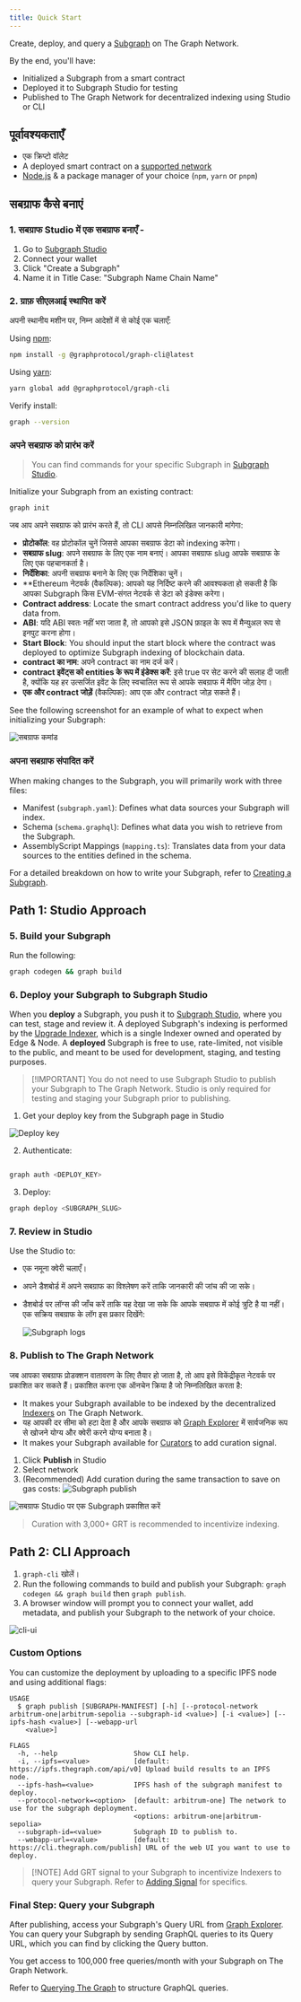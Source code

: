 ```yaml
---
title: Quick Start
---
```


Create, deploy, and query a [Subgraph](/subgraphs/developing/developer-faq/#1-what-is-a-subgraph) on The Graph Network.

By the end, you'll have:

- Initialized a Subgraph from a smart contract
- Deployed it to Subgraph Studio for testing
- Published to The Graph Network for decentralized indexing using Studio or CLI

## पूर्वावश्यकताएँ

- एक क्रिप्टो वॉलेट
- A deployed smart contract on a [supported network](/supported-networks/)
- [Node.js](https://nodejs.org/) & a package manager of your choice (`npm`, `yarn` or `pnpm`)

## सबग्राफ कैसे बनाएं

### 1. सबग्राफ Studio में एक सबग्राफ बनाएँ -

1. Go to [Subgraph Studio](https://thegraph.com/studio/)
2. Connect your wallet
3. Click "Create a Subgraph"
4. Name it in Title Case: "Subgraph Name Chain Name"

### 2. ग्राफ़ सीएलआई स्थापित करें

अपनी स्थानीय मशीन पर, निम्न आदेशों में से कोई एक चलाएँ:

Using [npm](https://www.npmjs.com/):

```sh
npm install -g @graphprotocol/graph-cli@latest
```

Using [yarn](https://yarnpkg.com/):

```sh
yarn global add @graphprotocol/graph-cli
```

Verify install:

```sh
graph --version
```

### अपने सबग्राफ को प्रारंभ करें

> You can find commands for your specific Subgraph in [Subgraph Studio](https://thegraph.com/studio/).

Initialize your Subgraph from an existing contract:

```sh
graph init
```

जब आप अपने सबग्राफ को प्रारंभ करते हैं, तो CLI आपसे निम्नलिखित जानकारी मांगेगा:

- **प्रोटोकॉल**: वह प्रोटोकॉल चुनें जिससे आपका सबग्राफ डेटा को indexing करेगा।
- **सबग्राफ slug**: अपने सबग्राफ के लिए एक नाम बनाएं। आपका सबग्राफ slug आपके सबग्राफ के लिए एक पहचानकर्ता है।
- **निर्देशिका**: अपनी सबग्राफ बनाने के लिए एक निर्देशिका चुनें।
- \*\*Ethereum नेटवर्क (वैकल्पिक): आपको यह निर्दिष्ट करने की आवश्यकता हो सकती है कि आपका Subgraph किस EVM-संगत नेटवर्क से डेटा को इंडेक्स करेगा।
- **Contract address**: Locate the smart contract address you'd like to query data from.
- **ABI**: यदि ABI स्वतः नहीं भरा जाता है, तो आपको इसे JSON फ़ाइल के रूप में मैन्युअल रूप से इनपुट करना होगा।
- **Start Block**: You should input the start block where the contract was deployed to optimize Subgraph indexing of blockchain data.
- **contract का नाम**: अपने contract का नाम दर्ज करें।
- **contract इवेंट्स को entities के रूप में इंडेक्स करें**: इसे true पर सेट करने की सलाह दी जाती है, क्योंकि यह हर उत्सर्जित इवेंट के लिए स्वचालित रूप से आपके सबग्राफ में मैपिंग जोड़ देगा।
- **एक और contract जोड़ें** (वैकल्पिक): आप एक और contract जोड़ सकते हैं।

See the following screenshot for an example of what to expect when initializing your Subgraph:

![सबग्राफ कमांड](/img/CLI-Example.png)

### अपना सबग्राफ संपादित करें

When making changes to the Subgraph, you will primarily work with three files:

- Manifest (`subgraph.yaml`): Defines what data sources your Subgraph will index.
- Schema (`schema.graphql`): Defines what data you wish to retrieve from the Subgraph.
- AssemblyScript Mappings (`mapping.ts`): Translates data from your data sources to the entities defined in the schema.

For a detailed breakdown on how to write your Subgraph, refer to [Creating a Subgraph](/subgraphs/developing/creating/starting-your-subgraph/).

## Path 1: Studio Approach

### 5. Build your Subgraph

Run the following:

```sh
graph codegen && graph build
```

### 6. Deploy your Subgraph to Subgraph Studio

When you **deploy** a Subgraph, you push it to [Subgraph Studio](https://thegraph.com/studio/), where you can test, stage and review it. A deployed Subgraph's indexing is performed by the [Upgrade Indexer](https://thegraph.com/blog/upgrade-indexer/), which is a single Indexer owned and operated by Edge & Node. A **deployed** Subgraph is free to use, rate-limited, not visible to the public, and meant to be used for development, staging, and testing purposes.

> [!IMPORTANT] You do not need to use Subgraph Studio to publish your Subgraph to The Graph Network. Studio is only required for testing and staging your Subgraph prior to publishing.

1. Get your deploy key from the Subgraph page in Studio

![Deploy key](/img/subgraph-studio-deploy-key.jpg)

2. Authenticate:

```sh

graph auth <DEPLOY_KEY>
```

3. Deploy:

```sh
graph deploy <SUBGRAPH_SLUG>
```

### 7. Review in Studio

Use the Studio to:

- एक नमूना क्वेरी चलाएँ।
- अपने डैशबोर्ड में अपने सबग्राफ का विश्लेषण करें ताकि जानकारी की जांच की जा सके।
- डैशबोर्ड पर लॉग्स की जाँच करें ताकि यह देखा जा सके कि आपके सबग्राफ में कोई त्रुटि है या नहीं। एक सक्रिय सबग्राफ के लॉग इस प्रकार दिखेंगे:

  ![Subgraph logs](/img/subgraph-logs-image.png)

### 8. Publish to The Graph Network

जब आपका सबग्राफ प्रोडक्शन वातावरण के लिए तैयार हो जाता है, तो आप इसे विकेंद्रीकृत नेटवर्क पर प्रकाशित कर सकते हैं। प्रकाशित करना एक ऑनचेन क्रिया है जो निम्नलिखित करता है:

- It makes your Subgraph available to be indexed by the decentralized [Indexers](/indexing/overview/) on The Graph Network.
- यह आपकी दर सीमा को हटा देता है और आपके सबग्राफ को [Graph Explorer](https://thegraph.com/explorer/) में सार्वजनिक रूप से खोजने योग्य और क्वेरी करने योग्य बनाता है।
- It makes your Subgraph available for [Curators](/resources/roles/curating/) to add curation signal.

1. Click **Publish** in Studio
2. Select network
3. (Recommended) Add curation during the same transaction to save on gas costs: ![Subgraph publish](/img/studio-publish-modal.png)

![सबग्राफ Studio पर एक Subgraph प्रकाशित करें](/img/publish-sub-transfer.png)

> Curation with 3,000+ GRT is recommended to incentivize indexing.

## Path 2: CLI Approach

1. `graph-cli` खोलें।
2. Run the following commands to build and publish your Subgraph: `graph codegen && graph build` then `graph publish`.
3. A browser window will prompt you to connect your wallet, add metadata, and publish your Subgraph to the network of your choice.

![cli-ui](/img/cli-ui.png)

### Custom Options

You can customize the deployment by uploading to a specific IPFS node and using additional flags:

```
USAGE
  $ graph publish [SUBGRAPH-MANIFEST] [-h] [--protocol-network arbitrum-one|arbitrum-sepolia --subgraph-id <value>] [-i <value>] [--ipfs-hash <value>] [--webapp-url
    <value>]

FLAGS
  -h, --help                   Show CLI help.
  -i, --ipfs=<value>           [default: https://ipfs.thegraph.com/api/v0] Upload build results to an IPFS node.
  --ipfs-hash=<value>          IPFS hash of the subgraph manifest to deploy.
  --protocol-network=<option>  [default: arbitrum-one] The network to use for the subgraph deployment.
                               <options: arbitrum-one|arbitrum-sepolia>
  --subgraph-id=<value>        Subgraph ID to publish to.
  --webapp-url=<value>         [default: https://cli.thegraph.com/publish] URL of the web UI you want to use to deploy.

```

> [!NOTE] Add GRT signal to your Subgraph to incentivize Indexers to query your Subgraph. Refer to [Adding Signal](developing/publishing/publishing-a-subgraph/#adding-signal-to-your-subgraph) for specifics.

### Final Step: Query your Subgraph

After publishing, access your Subgraph's Query URL from [Graph Explorer](https://thegraph.com/explorer/). You can query your Subgraph by sending GraphQL queries to its Query URL, which you can find by clicking the Query button.

You get access to 100,000 free queries/month with your Subgraph on The Graph Network.

Refer to [Querying The Graph](/subgraphs/querying/introduction/) to structure GraphQL queries.
